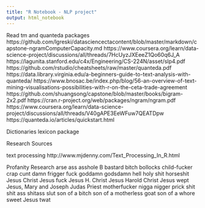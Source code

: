 ```yaml
---
title: "R Notebook - NLP project"
output: html_notebook
---
```


Read tm and quanteda packages
https://github.com/lgreski/datasciencectacontent/blob/master/markdown/capstone-ngramComputerCapacity.md
https://www.coursera.org/learn/data-science-project/discussions/all/threads/7HcUyzJXEeeZ1Qo60q6J_A
https://lagunita.stanford.edu/c4x/Engineering/CS-224N/asset/slp4.pdf
https://github.com/rstudio/cheatsheets/raw/master/quanteda.pdf
https://data.library.virginia.edu/a-beginners-guide-to-text-analysis-with-quanteda/
https://www.bnosac.be/index.php/blog/56-an-overview-of-text-mining-visualisations-possibilities-with-r-on-the-ceta-trade-agreement
https://github.com/shuangsong/capstone/blob/master/books/bigram-2x2.pdf
https://cran.r-project.org/web/packages/ngram/ngram.pdf
https://www.coursera.org/learn/data-science-project/discussions/all/threads/V40gAPE3EeWFuw7QEATDpw
https://quanteda.io/articles/quickstart.html

Dictionaries
lexicon package

Research Sources

text processing
http://www.mjdenny.com/Text_Processing_In_R.html


Profanity Research
arse
ass
asshole
B
bastard
bitch
bollocks
child-fucker
crap
cunt
damn
frigger
fuck
goddamn
godsdamn
hell
holy shit
horseshit
Jesus Christ
Jesus fuck
Jesus H. Christ
Jesus Harold Christ
Jesus wept
Jesus, Mary and Joseph
Judas Priest
motherfucker
nigga
nigger
prick
shit
shit ass
shitass
slut
son of a bitch
son of a motherless goat
son of a whore
sweet Jesus
twat